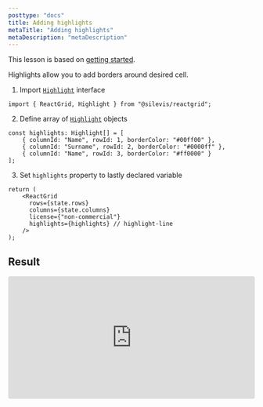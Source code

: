 ```yaml
---
posttype: "docs"
title: Adding highlights
metaTitle: "Adding highlights"
metaDescription: "metaDescription"
---
```


This lesson is based on [getting started](link).

Highlights allow you to add borders around desired cell.

1. Import [`Highlight`](link) interface

```tsx
import { ReactGrid, Highlight } from "@silevis/reactgrid";
```

2. Define array of [`Highlight`](link) objects

```tsx
const highlights: Highlight[] = [
    { columnId: "Name", rowId: 1, borderColor: "#00ff00" },
    { columnId: "Surname", rowId: 2, borderColor: "#0000ff" },
    { columnId: "Name", rowId: 3, borderColor: "#ff0000" }
];
```

3. Set `highlights` property to lastly declared variable

```tsx
return (
    <ReactGrid
      rows={state.rows}
      columns={state.columns}
      license={"non-commercial"}
      highlights={highlights} // highlight-line
    />
);
```

## Result

<iframe
    src="https://codesandbox.io/embed/reactgrid-getting-started-8o8gq?fontsize=14&hidenavigation=1&theme=dark"
    style="width:100%; height:250px; border:0; border-radius: 4px; overflow:hidden;"
    title="reactgrid-highlights"
    allow="geolocation; microphone; camera; midi; vr; accelerometer; gyroscope; payment; ambient-light-sensor; encrypted-media; usb"
    sandbox="allow-modals allow-forms allow-popups allow-scripts allow-same-origin"
></iframe>

